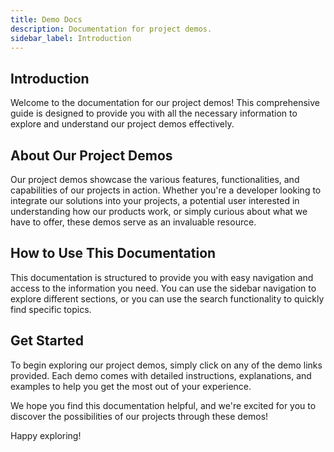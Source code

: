 ```yaml
---
title: Demo Docs
description: Documentation for project demos.
sidebar_label: Introduction
---
```



## Introduction

Welcome to the documentation for our project demos! This comprehensive guide is designed to provide you with all the necessary information to explore and understand our project demos effectively.

## About Our Project Demos

Our project demos showcase the various features, functionalities, and capabilities of our projects in action. Whether you're a developer looking to integrate our solutions into your projects, a potential user interested in understanding how our products work, or simply curious about what we have to offer, these demos serve as an invaluable resource.

## How to Use This Documentation

This documentation is structured to provide you with easy navigation and access to the information you need. You can use the sidebar navigation to explore different sections, or you can use the search functionality to quickly find specific topics.

## Get Started

To begin exploring our project demos, simply click on any of the demo links provided. Each demo comes with detailed instructions, explanations, and examples to help you get the most out of your experience.

We hope you find this documentation helpful, and we're excited for you to discover the possibilities of our projects through these demos!

Happy exploring!